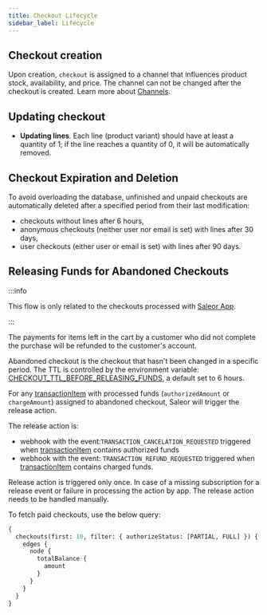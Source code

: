 ```yaml
---
title: Checkout Lifecycle
sidebar_label: Lifecycle
---
```


## Checkout creation

Upon creation, `checkout` is assigned to a channel that influences product stock, availability, and price. The channel can not be changed after the checkout is created. Learn more about [Channels](/developer/channels/overview.mdx).

## Updating checkout

- **Updating lines**. Each line (product variant) should have at least a quantity of 1; if the line reaches a quantity of 0, it will be automatically removed.

## Checkout Expiration and Deletion

To avoid overloading the database, unfinished and unpaid checkouts are automatically deleted after a specified period from their last modification:

- checkouts without lines after 6 hours,
- anonymous checkouts (neither user nor email is set) with lines after 30 days,
- user checkouts (either user or email is set) with lines after 90 days.

## Releasing Funds for Abandoned Checkouts

:::info

This flow is only related to the checkouts processed with [Saleor App](developer/checkout/finalizing.mdx#finalizing-checkout-with-saleor-app).

:::

The payments for items left in the cart by a customer who did not complete the purchase will be refunded to the customer's account.

Abandoned checkout is the checkout that hasn't been changed in a specific period. The TTL is controlled by the environment variable: [CHECKOUT_TTL_BEFORE_RELEASING_FUNDS](setup/configuration.mdx#checkout_ttl_before_releasing_funds), a default set to 6 hours.

For any [transactionItem](api-reference/payments/objects/transaction-item.mdx) with processed funds (`authorizedAmount` or `chargeAmount`) assigned to abandoned checkout, Saleor will trigger the release action.

The release action is:

- webhook with the event:`TRANSACTION_CANCELATION_REQUESTED` triggered when [transactionItem](api-reference/payments/objects/transaction-item.mdx) contains authorized funds
- webhook with the event: `TRANSACTION_REFUND_REQUESTED` triggered when [transactionItem](api-reference/payments/objects/transaction-item.mdx) contains charged funds.

Release action is triggered only once. In case of a missing subscription for a release event or failure in processing the action by app. The release action needs to be handled manually.

To fetch paid checkouts, use the below query:

```graphql {4}
{
  checkouts(first: 10, filter: { authorizeStatus: [PARTIAL, FULL] }) {
    edges {
      node {
        totalBalance {
          amount
        }
      }
    }
  }
}
```
